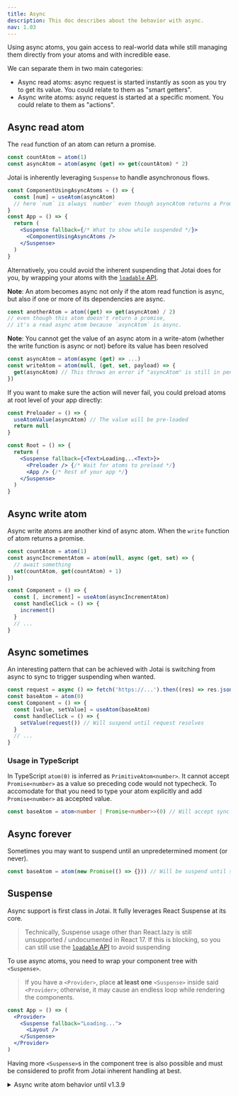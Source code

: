 ```yaml
---
title: Async
description: This doc describes about the behavior with async.
nav: 1.03
---
```


Using async atoms, you gain access to real-world data while still managing them directly from your atoms and with incredible ease.

We can separate them in two main categories:

- Async read atoms: async request is started instantly as soon as you try to get its value. You could relate to them as "smart getters".
- Async write atoms: async request is started at a specific moment. You could relate to them as "actions".

## Async read atom

The `read` function of an atom can return a promise.

```js
const countAtom = atom(1)
const asyncAtom = atom(async (get) => get(countAtom) * 2)
```

Jotai is inherently leveraging `Suspense` to handle asynchronous flows.

```jsx
const ComponentUsingAsyncAtoms = () => {
  const [num] = useAtom(asyncAtom)
  // here `num` is always `number` even though asyncAtom returns a Promise
}
const App = () => {
  return (
    <Suspense fallback={/* What to show while suspended */}>
      <ComponentUsingAsyncAtoms />
    </Suspense>
  )
}
```

Alternatively, you could avoid the inherent suspending that Jotai does for you, by wrapping your atoms with the [`loadable` API](../utils/loadable.mdx).

**Note**: An atom becomes async not only if the atom read function is async,
but also if one or more of its dependencies are async.

```js
const anotherAtom = atom((get) => get(asyncAtom) / 2)
// even though this atom doesn't return a promise,
// it's a read async atom because `asyncAtom` is async.
```

**Note**: You cannot get the value of an async atom in a write-atom (whether the write function is async or not) before its value has been resolved

```js
const asyncAtom = atom(async (get) => ...)
const writeAtom = atom(null, (get, set, payload) => {
  get(asyncAtom) // This throws an error if "asyncAtom" is still in pending state
})
```

If you want to make sure the action will never fail, you could preload atoms at root level of your app directly:

```jsx
const Preloader = () => {
  useAtomValue(asyncAtom) // The value will be pre-loaded
  return null
}

const Root = () => {
  return (
    <Suspense fallback={<Text>Loading...<Text>}>
      <Preloader /> {/* Wait for atoms to preload */}
      <App /> {/* Rest of your app */}
    </Suspense>
  )
}
```

## Async write atom

Async write atoms are another kind of async atom. When the `write` function of atom returns a promise.

```js
const countAtom = atom(1)
const asyncIncrementAtom = atom(null, async (get, set) => {
  // await something
  set(countAtom, get(countAtom) + 1)
})

const Component = () => {
  const [, increment] = useAtom(asyncIncrementAtom)
  const handleClick = () => {
    increment()
  }
  // ...
}
```

## Async sometimes

An interesting pattern that can be achieved with Jotai is switching from async to sync to trigger suspending when wanted.

```js
const request = async () => fetch('https://...').then((res) => res.json())
const baseAtom = atom(0)
const Component = () => {
  const [value, setValue] = useAtom(baseAtom)
  const handleClick = () => {
    setValue(request()) // Will suspend until request resolves
  }
  // ...
}
```

### Usage in TypeScript

In TypeScript `atom(0)` is inferred as `PrimitiveAtom<number>`. It cannot accept `Promise<number>` as a value so preceding code would not typecheck. To accomodate for that you need to type your atom explicitly and add `Promise<number>` as accepted value.

```ts
const baseAtom = atom<number | Promise<number>>(0) // Will accept sync and async values
```

## Async forever

Sometimes you may want to suspend until an unpredetermined moment (or never).

```js
const baseAtom = atom(new Promise(() => {})) // Will be suspend until set otherwise
```

## Suspense

Async support is first class in Jotai. It fully leverages React Suspense at its core.

> Technically, Suspense usage other than React.lazy is still unsupported / undocumented in React 17. If this is blocking, so you can still use the [`loadable` API](../utils/loadable.mdx) to avoid suspending

To use async atoms, you need to wrap your component tree with `<Suspense>`.

> If you have a `<Provider>`, place **at least one** `<Suspense>` inside said `<Provider>`; otherwise, it may cause an endless loop while rendering the components.

```jsx
const App = () => (
  <Provider>
    <Suspense fallback="Loading...">
      <Layout />
    </Suspense>
  </Provider>
)
```

Having more `<Suspense>`s in the component tree is also possible and must be considered to profit from Jotai inherent handling at best.

<details>
<summary>Async write atom behavior until v1.3.9</summary>

(This is no longer the case since v1.4.0.)

### Triggering `Suspense` fallback of write atom

This section applies only for "async write atom" not "async read atom", which works differently with `Suspense`.

**A write atom will trigger the `Suspense` fallback if:**

    * the atom's write argument (2nd one) is async
    * the awaited call is made directly, and not from inside another containing function

This _will_ trigger the `Suspense` fallback:

```ts
const writeAtom = atom(null, async (get, set) => {
  const response = await new Promise<string>((resolve, _reject) => {
    setTimeout(() => {
      resolve('some returned value')
    }, 2000)
  })
  set(somePrimitiveAtom, 'The returned value is: ' + response)
})
```

This _will not_ trigger the `Suspense` fallback:

```ts
const writeAtom = atom(null, (get, set) => {
  const getResponse = async () => {
    const response = await new Promise<string>((resolve, _reject) => {
      setTimeout(() => {
        resolve('some returned value')
      }, 2000)
    })
    set(somePrimitiveAtom, 'The returned value is: ' + response)
  }
  getResponse()
})
```

But **_both_** of the above will still set `somePrimitiveAtom` to the correct values.

</details>

